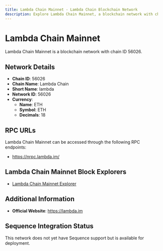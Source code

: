 ```yaml
--- 
title: Lambda Chain Mainnet - Lambda Chain Blockchain Network
description: Explore Lambda Chain Mainnet, a blockchain network with chain ID 56026. Learn about its native currency, ETH, and how to interact with the network.
---
```


# Lambda Chain Mainnet

Lambda Chain Mainnet is a blockchain network with chain ID 56026.

## Network Details

- **Chain ID**: 56026
- **Chain Name**: Lambda Chain
- **Short Name**: lambda
- **Network ID**: 56026
- **Currency**: 
  - **Name**: ETH
  - **Symbol**: ETH
  - **Decimals**: 18

## RPC URLs

Lambda Chain Mainnet can be accessed through the following RPC endpoints:

- https://nrpc.lambda.im/

## Lambda Chain Mainnet Block Explorers

- [Lambda Chain Mainnet Explorer](https://scan.lambda.im)

## Additional Information

- **Official Website**: https://lambda.im

## Sequence Integration Status

This network does not yet have Sequence support but is available for deployment.
